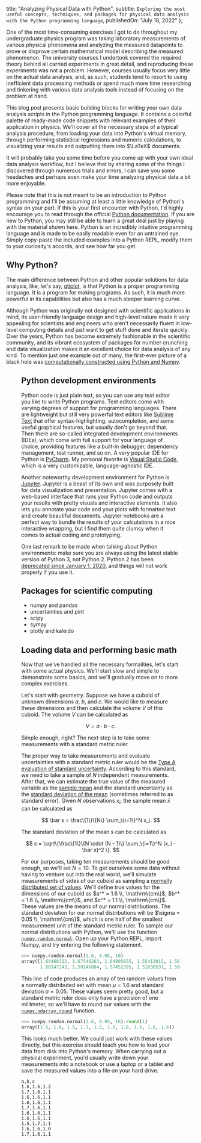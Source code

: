
  title: "Analyzing Physical Data with Python",
  subtitle: `
    Exploring the most useful concepts, techniques, and packages for physical
    data analysis with the Python programming language
  `,
  publishedOn: "July 18, 2022"
};

One of the most time-consuming exercises I got to do throughout my
undergraduate physics program was taking laboratory measurements of various
physical phenomena and analyzing the measured datapoints to prove or
disprove certain mathematical model describing the measured phenomenon. The
university courses I undertook covered the required theory behind all carried
experiments in great detail, and reproducing these experiments was not a
problem. However, courses usually focus very little on the actual data
analysis, and, as such, students tend to resort to using inefficient data
processing methods or spend much more time researching and tinkering with
various data analysis tools instead of focusing on the problem at hand.

This blog post presents basic building blocks for writing your own data
analysis scripts in the Python programming language. It contains a colorful
palette of ready-made code snippets with relevant examples of their
application in physics. We'll cover all the necessary steps of a typical
analysis procedure, from loading your data into Python's virtual memory,
through performing statistical regressions and numeric calculations, to
visualizing your results and outputting them into $\LaTeX$ documents.

It will probably take you some time before you come up with your own ideal
data analysis workflow, but I believe that by sharing some of the things I
discovered through numerous trials and errors, I can save you some headaches
and perhaps even make your time analyzing physical data a bit more enjoyable.

Please note that this is not meant to be an introduction to Python
programming and I'll be assuming at least a little knowledge of Python's
syntax on your part. If this is your first encounter with Python, I'd highly
encourage you to read through the official [Python documentation][1]. If you
are new to Python, you may still be able to learn a great deal just by playing
with the material shown here. Python is an incredibly intuitive programming
language and is made to be easily readable even for an untrained eye. Simply
copy-paste the included examples into a Python REPL, modify them to your
curiosity's accords, and see how far you get.

## Why Python?

The main difference between Python and other popular solutions for data
analysis, like, let's say, [qtiplot][2], is that Python is a proper programming
language. It is a program for making programs. As such, it is much more
powerful in its capabilities but also has a much steeper learning curve.

Although Python was originally not designed with scientific applications in
mind, its user-friendly language design and high-level nature made it very
appealing for scientists and engineers who aren't necessarily fluent in
low-level computing details and just want to get stuff done and iterate
quickly. Over the years, Python has become extremely fashionable in the
scientific community, and its vibrant ecosystem of packages for number
crunching and data visualization makes it an excellent choice for data
analysis of any kind. To mention just one example out of many, the first-ever
picture of a black hole was
[computationally constructed using Python and Numpy][3].

<Figure
  image={m87blackHoleImage}
  caption={`
    The very first image of a supermassive black hole from the M87 galaxy. The
    image was computationally constructed using Python and various third-party
    scientific packages. Credits to the photo belong to the Event Horizon
    Telescope Collaboration.
  `}
/>

## Python development environments

Python code is just plain text, so you can use any text editor you like to
write Python programs. Text editors come with varying degrees of support for
programming languages. There are lightweight but still very powerful text
editors like [Sublime Text][4] that offer syntax-highlighting,
autocompletion, and some useful graphical features, but usually don't go
beyond that. Then there are so-called integrated development environments
(IDEs), which come with full support for your language of choice, providing
features like a built-in debugger, dependency management, test runner, and so on.
A very popular IDE for Python is [PyCharm][5]. My personal favorite is
[Visual Studio Code][6], which is a very customizable, language-agnostic IDE.

Another noteworthy development environment for Python is [Jupyter][7]. Jupyter
is a beast of its own and was purposely built for data visualization and
presentation. Jupyter comes with a web-based interface that runs your
Python code and outputs your results with pretty visuals and interactive
elements. It also lets you annotate your code and your plots with formatted
text and create beautiful documents. Jupyter notebooks are a perfect way to
bundle the results of your calculations in a nice interactive wrapping, but I
find them quite clumsy when it comes to actual coding and prototyping.

One last remark to be made when talking about Python environments: make sure
you are always using the latest stable version of Python 3, not Python 2.
Python 2 has been [deprecated since January 1, 2020][8], and things will not
work properly if you use it.

## Packages for scientific computing

 - numpy and pandas
 - uncertainties and pint
 - scipy
 - sympy
 - plotly and kaleido

## Loading data and performing basic math

Now that we've handled all the necessary formalities, let's start with some
actual physics. We'll start slow and simple to demonstrate some basics, and
we'll gradually move on to more complex exercises.

Let's start with geometry. Suppose we have a cuboid of unknown dimensions $a$,
$b$, and $c$. We would like to measure these dimensions and then calculate the
volume $V$ of this cuboid. The volume $V$ can be calculated as

$$
  V = a \cdot b \cdot c.
$$

Simple enough, right? The next step is to take some measurements with a
standard metric ruler.

The proper way to take measurements and evaluate uncertainties with a standard
metric ruler would be the [Type A evaluation of standard uncertainty][9].
According to this standard, we need to take a sample of $N$ independent
measurements. After that, we can estimate the true value of the measured
variable as the [sample mean][10] and the standard uncertainty as the
[standard deviation of the mean][11] (sometimes referred to as standard
error). Given $N$ observations $x_i$, the sample mean $\bar x$ can be
calculated as

$$
  \bar x = \frac\{1\}\{N\} \sum_\{i=1\}^N x_i.
$$

The standard deviation of the mean $s$ can be calculated as

$$
  s = \sqrt\{\frac\{1\}\{N \cdot (N - 1)\} \sum_\{i=1\}^N (x_i - \bar x)^2 \}.
$$

For our purposes, taking ten measurements should be good enough, so we'll set
$N = 10$. To get ourselves some data without having to venture out into the
real world, we'll simulate measurements of sides of our
cuboid as sampling a [normally distributed set of values][12]. We'll define
true values for the dimensions of our cuboid as $a^* = 1.6 \\, \mathrm\{cm\}$,
$b^* = 1.6 \\, \mathrm\{cm\}$, and $c^* = 1.1 \\, \mathrm\{cm\}$. These values
are the means of our normal distributions. The standard deviation for our
normal distributions will be $\sigma = 0.05 \\, \mathrm\{cm\}$, which is one
half of the smallest measurement unit of the standard metric ruler. To sample
our normal distributions with Python, we'll use the function
[`numpy.random.normal`][13]. Open up your Python REPL, import Numpy,
and try entering the following statement.

```python
>>> numpy.random.normal(1.6, 0.05, 10)
array([1.64468312, 1.67546263, 1.64805655, 1.55413015, 1.56795639,
       1.60147243, 1.59246804, 1.57452395, 1.51630531, 1.58456757])
```

This line of code produces an array of ten random values from a normally
distributed set with mean $\mu = 1.6$ and standard deviation $\sigma = 0.05$.
These values seem pretty good, but a standard metric ruler does only have a
precision of one millimeter, so we'll have to round our values with
the [`numpy.ndarray.round`][14] function.

```python
>>> numpy.random.normal(1.6, 0.05, 10).round(1)
array([1.5, 1.6, 1.5, 1.7, 1.5, 1.6, 1.6, 1.6, 1.6, 1.6])
```

This looks much better. We could just work with these values directly, but this
exercise should teach you how to load your data from disk into Python's
memory. When carrying out a physical experiment, you'd usually write down your
measurements into a notebook or use a laptop or a tablet and save the measured
values into a file on your hard drive.

```csv
a,b,c
1.6,1.6,1.2
1.7,1.6,1.1
1.6,1.6,1.1
1.6,1.6,1.1
1.7,1.6,1.1
1.6,1.6,1.1
1.6,1.6,1.1
1.5,1.7,1.1
1.6,1.6,1.0
1.7,1.6,1.1
```

[1]: https://docs.python.org/3/
[2]: https://www.qtiplot.com/
[3]: https://numpy.org/case-studies/blackhole-image/
[4]: https://www.sublimetext.com/
[5]: https://www.jetbrains.com/pycharm/
[6]: https://code.visualstudio.com/
[7]: https://jupyter.org/
[8]: https://github.com/python/devguide/pull/344
[9]: https://physics.nist.gov/cuu/Uncertainty/typea.html
[10]: https://en.wikipedia.org/wiki/Sample_mean_and_covariance
[11]: https://en.wikipedia.org/wiki/Standard_deviation#Standard_deviation_of_the_mean
[12]: https://en.wikipedia.org/wiki/Normal_distribution
[13]: https://numpy.org/doc/stable/reference/random/generated/numpy.random.normal.html
[14]: https://numpy.org/doc/stable/reference/generated/numpy.ndarray.round.html
